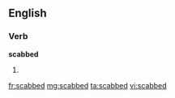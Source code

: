 ==English==

===Verb===
'''scabbed'''

# {{present participle of|scab}}

[[fr:scabbed]]
[[mg:scabbed]]
[[ta:scabbed]]
[[vi:scabbed]]